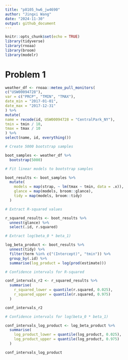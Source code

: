 ```yaml
---
title: "p8105_hw6_jw4690"
author: "Jingxi Wang"
date: "2024-11-30"
output: github_document
---
```


```r
knitr::opts_chunk$set(echo = TRUE)
library(tidyverse)
library(rnoaa)
library(broom)
library(modelr)
```

# Problem 1

```r
weather_df <- rnoaa::meteo_pull_monitors(
c("USW00094728"),
var = c("PRCP", "TMIN", "TMAX"),
date_min = "2017-01-01",
date_max = "2017-12-31"
) %>%
mutate(
name = recode(id, USW00094728 = "CentralPark_NY"),
tmin = tmin / 10,
tmax = tmax / 10
) %>%
select(name, id, everything())
```

```r
# Create 5000 bootstrap samples

boot_samples <- weather_df %>%
  bootstrap(5000)

# Fit linear models to bootstrap samples

boot_results <- boot_samples %>%
  mutate(
    models = map(strap, ~ lm(tmax ~ tmin, data = .x)), 
    glance = map(models, broom::glance), 
    tidy = map(models, broom::tidy)
  )

# Extract R-squared values

r_squared_results <- boot_results %>%
  unnest(glance) %>%
  select(.id, r.squared)

# Extract log(beta_0 * beta_1)

log_beta_product <- boot_results %>%
  unnest(tidy) %>%
  filter(term %in% c("(Intercept)", "tmin")) %>%
  group_by(.id) %>%
  summarise(log_product = log(prod(estimate)))
```

```r
# Confidence intervals for R-squared

conf_intervals_r2 <- r_squared_results %>%
  summarise(
    r_squared_lower = quantile(r.squared, 0.025),
    r_squared_upper = quantile(r.squared, 0.975)
  )

conf_intervals_r2

# Confidence intervals for log(beta_0 * beta_1)

conf_intervals_log_product <- log_beta_product %>%
  summarise(
    log_product_lower = quantile(log_product, 0.025),
    log_product_upper = quantile(log_product, 0.975)
  )

conf_intervals_log_product
```